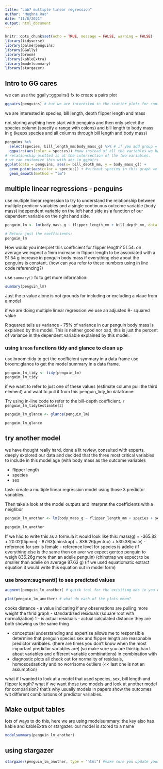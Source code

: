 ```yaml
---
title: "Lab7 multiple linear regression"
author: "Meghna Rao"
date: "11/8/2021"
output: html_document
---
```


```r
knitr::opts_chunk$set(echo = TRUE, message = FALSE, warning = FALSE)
library(tidyverse)
library(palmerpenguins)
library(GGally)
library(broom)
library(kableExtra)
library(modelsummary)
library(stargazer)
```

## Intro to GG cares
we can use the ggally::ggpairs() fx to create a pairs plot
```r
ggpairs(penguins) # but we are interested in the scatter plots for continuous measured variables.
```
we are interested in species, bill length, depth flipper length and mass

not storing anything here
start with penguins and then only select the species column (specify a range with colons) and bill length to body mass in g (keeps species and all columns through bill length and body mass)
```r
penguins %>% 
  select(species, bill_length_mm:body_mass_g) %>% # if you add group = species here it would be a positive relationship
  ggpairs(aes(color = species)) #now instead of all the variables we have a more manageable pairs plot to investigate relationships more closely
# relationship plotted is at the intersection of the two variables. 
# we can customize this with aes in ggpairs
ggplot(data = penguins, aes(x= bill_depth_mm, y = body_mass_g)) +
  geom_point(aes(color = species)) + #without species in this graph we could say the overall trend of bill depth and body mass, a line would go through the two groups like a negative relationship. if you group within species it's a positive relationship
  geom_smooth(method = "lm")
```
## multiple linear regressions - penguins

use multiple linear regression to try to understand the relationship between multiple predicor variables and a single continuous outcome variable (body mass)
 independent variable on the left hand side as a function of our dependent variable on the right hand side. 
 
```r
penguin_lm <- lm(body_mass_g ~ flipper_length_mm + bill_depth_mm, data = penguins)

# Return just the coefficients:
penguin_lm
```
How would you interpret this coefficient for flipper length?
51.54: on average we expect a 1mm increase in flipper length to be associated with a 51.54 g increase in penguin body mass if everything else about the penguins is constant. (how can you refer to these numbers using in line code referencing?)

use `summary()` fx to get more information:
```r
summary(penguin_lm)
```

Just the p value alone is not grounds for including or excluding a vlaue from a model

if we are doing multiple linear regression we use an adjusted R- squared value

R squared tells us variance - 75% of variance in our penguin body mass is explained by this model. This is neither good nor bad, this is just the percent of variance in the dependent variable explained by this model.

### using `broom` functions tidy and glance to clean up

use broom::tidy to get the coefficient symmary in a data frame
use broom::glance to get the model summary in a data frame.

```r
penguin_lm_tidy <- tidy(penguin_lm)
penguin_lm_tidy
```
if we want to refer to just one of these values (estimate column pull the third element) and want to pull it from this penguin_tidy_lm dataframe

Try using in-line code to refer to the bill-depth coefficient. `r penguin_lm_tidy$estimate[3]`

```r
penguin_lm_glance <- glance(penguin_lm)

penguin_lm_glance
```


## try another model

we have thought really hard, done a lit review, consulted with experts, deeply explored our data and decided that the three most critical variables to include in this model age (with body mass as the outcome variable):

- flipper length
- species
- sex

task: create a multiple linear regression model using those 3 predictor variables.

Then take a look at the model outputs and interpret the coefficients with a neighbor

```r
penguin_lm_another <- lm(body_mass_g ~ flipper_length_mm + species + sex, data = penguins)

penguin_lm_another
```
If we had to write this as a formula it would look like this:
mass(g) = -365.82 + 20.02(flipmm) - 87.63(chinstrap) + 836.26(gentoo) + 530.38(male)
- reference for sex is female
- reference level for species is adelie (if everything else is the same then on aver we expect gentoo penguin to weigh 836.26g more than an adeile penguin) (chinstrap we expect to be smaller than adelie on average 87.63 g) (if we used equatiomatic extract equation it would write this equation out in model form)


### use broom:augment() to see predicted values
```r
augment(penguin_lm_another) # quick tool for the exisiting obs in you data set. predict also lets you use new sequence of values to create a new sequence
```
```r
plot(penguin_lm_another) # what do each of the plots mean?
```

cooks distance - a value indicating if any observations are pulling more weight
the thrid graph - standardized residuals (square root with normalization)
1 - is actual residuals - actual calculated distance
they are both showing us the same thing

- conceptual understanding and expertise allows me to responsible determine that penguin species sex and flipper length are reasonable predictor varibales. (there are times you don't know when the most important predictor variables are) (so make sure you are thinkig hard about variables and different variable combinations) in combination with
- diagnostic plots all check out for normality of residuals, homoscedasticity and no worrisome outliers (<< last one is not an assumption)

what if I wanted to look at a model that used species, sex, bill length and flipper length?
what if we want those two models and look at another model for comparision?
that's why usually models in papers show the outcomes wit different combinations of predictor variables.


## Make output tables
lots of ways to do this, here we are using modelsummary:
the key also has kable and kableExtra or stargazer.
our model is stored to a name 

```r
modelsummary(penguin_lm_another)
```

## using stargazer

```r
stargazer(penguin_lm_another, type = "html") #make sure you update your variballes, but this is a great way to make a multiple regression table for your papers!
```

